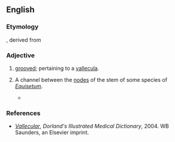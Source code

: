 ==English==

===Etymology===
{{suffix|en|vallecula|ar}}, derived from {{der|en|la|valles||valley}}

===Adjective===
{{en-adj}}

# {{lb|en|medical}} [[grooved]]; pertaining to a [[vallecula]].
# {{lb|en|botany}} A channel between the [[node|nodes]] of the stem of some species of ''[[Equisetum]]''.
#* {{quote-journal|en|date=July 12, 2011|journal=Annals of Botany|doi=10.1093/aob/mcr161|title=An extensin-rich matrix lines the carinal canals in ''Equisetum ramosissimum'', which may function as water-conducting channels|passage=A transverse section of the internode shows a pattern of sub-epidermal strengthening tissue and chlorenchyma, '''vallecular''' canals in the cortex opposite the furrows, and carinal canals opposite the ridges.}}

===References===
* ''[https://web.archive.org/web/20071128013848/http://www.mercksource.com/pp/us/cns/cns_hl_dorlands.jspzQzpgzEzzSzppdocszSzuszSzcommonzSzdorlandszSzdorlandzSzdmd_v_02zPzhtm#12843645 Vallecular]'', ''Dorland's Illustrated Medical Dictionary'', 2004. WB Saunders, an Elsevier imprint.